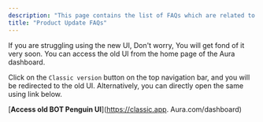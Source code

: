 ```yaml
---
description: "This page contains the list of FAQs which are related to the product updates"
title: "Product Update FAQs"
---
```


<Accordion title="How do I got back / access old  Aura UI / app ?">
  If you are struggling using the new UI, Don't worry, You will get fond of it very soon. You can access the old UI from the home page of the  Aura dashboard.

  Click on the `Classic version` button on the top navigation bar, and you will be redirected to the old UI. Alternatively, you can directly open the same using link below.

  [**Access old BOT Penguin UI**](https://classic.app. Aura.com/dashboard)
</Accordion>